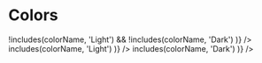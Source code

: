 
<Meta title='Theme/Colors' />

# Colors

<ColorPalette>
  <ColorItem
    title='primary'
    subtitle="theme's colors"
    colors={filter(
      theme.colors.primary,
      (_, colorName) =>
        !includes(colorName, 'Light') && !includes(colorName, 'Dark')
    )}
  />
  <ColorItem
    title='primary light'
    subtitle="theme's colors"
    colors={filter(theme.colors.primary, (_, colorName) =>
      includes(colorName, 'Light')
    )}
  />
  <ColorItem
    title='primary dark'
    subtitle="theme's colors"
    colors={filter(theme.colors.primary, (_, colorName) =>
      includes(colorName, 'Dark')
    )}
  />
</ColorPalette>
